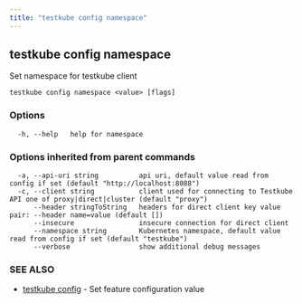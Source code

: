 ```yaml
---
title: "testkube config namespace"
---
```

<head>
  <meta name="docsearch:indexPrefix" content="reference-doc" />
</head>

## testkube config namespace

Set namespace for testkube client

```
testkube config namespace <value> [flags]
```

### Options

```
  -h, --help   help for namespace
```

### Options inherited from parent commands

```
  -a, --api-uri string          api uri, default value read from config if set (default "http://localhost:8088")
  -c, --client string           client used for connecting to Testkube API one of proxy|direct|cluster (default "proxy")
      --header stringToString   headers for direct client key value pair: --header name=value (default [])
      --insecure                insecure connection for direct client
      --namespace string        Kubernetes namespace, default value read from config if set (default "testkube")
      --verbose                 show additional debug messages
```

### SEE ALSO

* [testkube config](testkube-config.mdx)	 - Set feature configuration value

